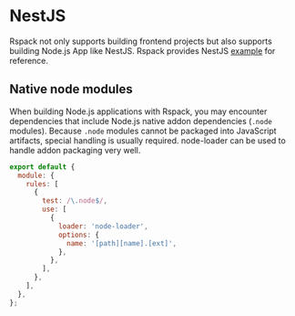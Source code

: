 # NestJS

Rspack not only supports building frontend projects but also supports building Node.js App like NestJS.
Rspack provides NestJS [example](https://github.com/rspack-contrib/rspack-examples/tree/main/rspack/nestjs) for reference.

## Native node modules

When building Node.js applications with Rspack, you may encounter dependencies that include Node.js native addon dependencies (`.node` modules). Because `.node` modules cannot be packaged into JavaScript artifacts, special handling is usually required. node-loader can be used to handle addon packaging very well.

```js title="rspack.config.mjs"
export default {
  module: {
    rules: [
      {
        test: /\.node$/,
        use: [
          {
            loader: 'node-loader',
            options: {
              name: '[path][name].[ext]',
            },
          },
        ],
      },
    ],
  },
};
```
